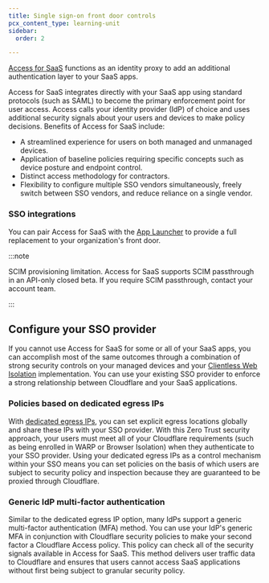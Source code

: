 ```yaml
---
title: Single sign-on front door controls
pcx_content_type: learning-unit
sidebar:
  order: 2

---
```


[Access for SaaS](/cloudflare-one/applications/configure-apps/saas-apps/) functions as an identity proxy to add an additional authentication layer to your SaaS apps.

Access for SaaS integrates directly with your SaaS app using standard protocols (such as SAML) to become the primary enforcement point for user access. Access calls your identity provider (IdP) of choice and uses additional security signals about your users and devices to make policy decisions. Benefits of Access for SaaS include:

* A streamlined experience for users on both managed and unmanaged devices.
* Application of baseline policies requiring specific concepts such as device posture and endpoint control.
* Distinct access methodology for contractors.
* Flexibility to configure multiple SSO vendors simultaneously, freely switch between SSO vendors, and reduce reliance on a single vendor.

### SSO integrations

You can pair Access for SaaS with the [App Launcher](/cloudflare-one/applications/app-launcher/) to provide a full replacement to your organization's front door.

:::note

SCIM provisioning limitation. Access for SaaS supports SCIM passthrough in an API-only closed beta. If you require SCIM passthrough, contact your account team.


:::

## Configure your SSO provider

If you cannot use Access for SaaS for some or all of your SaaS apps, you can accomplish most of the same outcomes through a combination of strong security controls on your managed devices and your [Clientless Web Isolation](/cloudflare-one/policies/browser-isolation/setup/clientless-browser-isolation/) implementation. You can use your existing SSO provider to enforce a strong relationship between Cloudflare and your SaaS applications.

### Policies based on dedicated egress IPs

With [dedicated egress IPs](/cloudflare-one/policies/gateway/egress-policies/dedicated-egress-ips/), you can set explicit egress locations globally and share these IPs with your SSO provider. With this Zero Trust security approach, your users must meet all of your Cloudflare requirements (such as being enrolled in WARP or Browser Isolation) when they authenticate to your SSO provider. Using your dedicated egress IPs as a control mechanism within your SSO means you can set policies on the basis of which users are subject to security policy and inspection because they are guaranteed to be proxied through Cloudflare.

### Generic IdP multi-factor authentication

Similar to the dedicated egress IP option, many IdPs support a generic multi-factor authentication (MFA) method. You can use your IdP's generic MFA in conjunction with Cloudflare security policies to make your second factor a Cloudflare Access policy. This policy can check all of the security signals available in Access for SaaS. This method delivers user traffic data to Cloudflare and ensures that users cannot access SaaS applications without first being subject to granular security policy.
